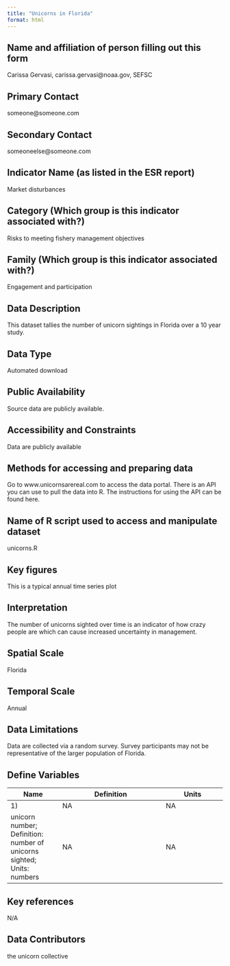 ```yaml
---
title: "Unicorns in Florida"
format: html
---
```


## Name and affiliation of person filling out this form

Carissa Gervasi, carissa.gervasi@noaa.gov, SEFSC

## Primary Contact

someone@someone.com

## Secondary Contact

someoneelse@someone.com

## Indicator Name (as listed in the ESR report)

Market disturbances

## Category (Which group is this indicator associated with?)

Risks to meeting fishery management objectives

## Family (Which group is this indicator associated with?)

Engagement and participation

## Data Description

This dataset tallies the number of unicorn sightings in Florida over a 10 year study.

## Data Type

Automated download

## Public Availability

Source data are publicly available.

## Accessibility and Constraints

Data are publicly available

## Methods for accessing and preparing data

Go to www.unicornsarereal.com to access the data portal. There is an API you can use to pull the data into R. The instructions for using the API can be found here.

## Name of R script used to access and manipulate dataset

unicorns.R

## Key figures

This is a typical annual time series plot

## Interpretation

The number of unicorns sighted over time is an indicator of how crazy people are which can cause increased uncertainty in management.

## Spatial Scale

Florida

## Temporal Scale

Annual

## Data Limitations

Data are collected via a random survey. Survey participants may not be representative of the larger population of Florida.

## Define Variables

| Name | Definition | Units |
|------|------------|-------|
| 1) | NA | NA |
| unicorn number; Definition: number of unicorns sighted; Units: numbers | NA | NA |

## Key references

N/A

## Data Contributors

the unicorn collective

